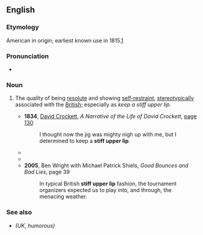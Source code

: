 ==English==
{{wikipedia}}

===Etymology===
American in origin; earliest known use in 1815.[https://books.google.com/books?id=mZASAAAAIAAJ&pg=PA509&dq=%22stiff+upper+lip%22]

===Pronunciation===
* {{audio|en|En-au-stiff upper lip.ogg|Audio (AU)}}

===Noun===
{{en-noun}}

# {{lb|en|idiomatic}} The quality of being [[resolute]] and showing [[self-restraint]], [[stereotypical]]ly associated with the [[British]]; especially as ''keep a stiff upper lip''.
#* '''1834''', [[w:Davy Crockett|David Crockett]], ''A Narrative of the Life of David Crockett'', [http://books.google.com/books?id=NjYDAAAAYAAJ&pg=PA130&dq=%22stiff+upper+lip%22 page 130]
#*: I thought now the jig was mighty nigh up with me, but I determined to keep a '''stiff upper lip'''.
#* {{RQ:Conrad Lord Jim|chapter=VI|pages=71–72|pageref=72|passage=A man may go pretty near through his whole sea-life without any call to show a '''stiff upper lip'''.}}
#* {{RQ:Wodehouse Offing|chapter=II and XV|passage=[...] Jeeves came in, bowler hat in hand, to say goodbye. A solemn moment, taxing our self-control to the utmost. However, we both '''kept the <!--sic-->upper lip stiff''', and after we had kidded back and forth for a while he started to withdraw. [...]<!--ch. XV--> He poked his head round the tree as I arrived, and when I waved a cheery hand at him, waved a fairly cheery hand at me. Though I only caught a glimpse of him, I could see that his '''upper lip was stiff'''.}}
#* '''2005''', Ben Wright with Michael Patrick Shiels, ''Good Bounces and Bad Lies'', page 39
#*: In typical British '''stiff upper lip''' fashion, the tournament organizers expected us to play into, and through, the menacing weather.

===See also===
* {{l|en|mustn't grumble}} ''(UK, humorous)''